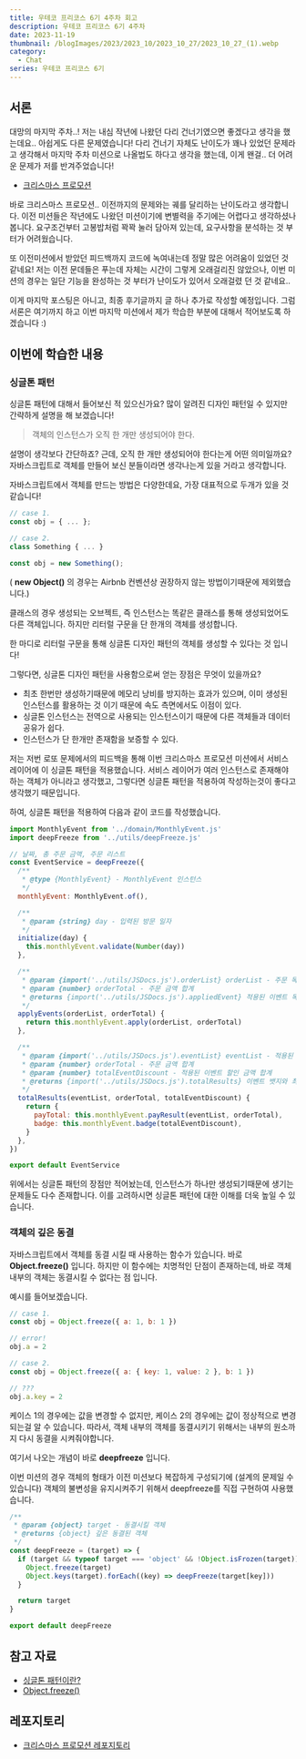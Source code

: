 ```yaml
---
title: 우테코 프리코스 6기 4주차 회고
description: 우테코 프리코스 6기 4주차
date: 2023-11-19
thumbnail: /blogImages/2023/2023_10/2023_10_27/2023_10_27_(1).webp
category:
  - Chat
series: 우테코 프리코스 6기
---
```


## 서론

대망의 마지막 주차..! 저는 내심 작년에 나왔던 다리 건너기였으면 좋겠다고 생각을 했는데요.. 아쉽게도 다른 문제였습니다!
다리 건너기 자체도 난이도가 꽤나 있었던 문제라고 생각해서 마지막 주차 미션으로 나올법도 하다고 생각을 했는데, 이게 왠걸.. 더 어려운 문제가 저를 반겨주었습니다!

- [크리스마스 프로모션](https://github.com/woowacourse-precourse/javascript-christmas-6)

바로 크리스마스 프로모션.. 이전까지의 문제와는 궤를 달리하는 난이도라고 생각합니다. 이전 미션들은 작년에도 나왔던 미션이기에 변별력을 주기에는 어렵다고 생각하셨나봅니다.
요구조건부터 고봉밥처럼 꽉꽉 눌러 담아져 있는데, 요구사항을 분석하는 것 부터가 어려웠습니다.

또 이전미션에서 받았던 피드백까지 코드에 녹여내는데 정말 많은 어려움이 있었던 것 같네요!
저는 이전 문데들은 푸는데 자체는 시간이 그렇게 오래걸리진 않았으나, 이번 미션의 경우는 일단 기능을 완성하는 것 부터가 난이도가 있어서 오래걸렸 던 것 같네요..

이게 마지막 포스팅은 아니고, 최종 후기글까지 글 하나 추가로 작성할 예정입니다.
그럼 서론은 여기까지 하고 이번 마지막 미션에서 제가 학습한 부분에 대해서 적어보도록 하겠습니다 :)

## 이번에 학습한 내용

### 싱글톤 패턴

싱글톤 패턴에 대해서 들어보신 적 있으신가요? 많이 알려진 디자인 패턴일 수 있지만 간략하게 설명을 해 보겠습니다!

> 객체의 인스턴스가 오직 한 개만 생성되어야 한다.

설명이 생각보다 간단하죠? 근데, 오직 한 개만 생성되어야 한다는게 어떤 의미일까요?
자바스크립트로 객체를 만들어 보신 분들이라면 생각나는게 있을 거라고 생각합니다.

자바스크립트에서 객체를 만드는 방법은 다양한데요, 가장 대표적으로 두개가 있을 것 같습니다!

```js
// case 1.
const obj = { ... };

// case 2.
class Something { ... }

const obj = new Something();
```

( **new Object()** 의 경우는 Airbnb 컨벤션상 권장하지 않는 방법이기때문에 제외했습니다.)

클래스의 경우 생성되는 오브젝트, 즉 인스턴스는 똑같은 클래스를 통해 생성되었어도 다른 객체입니다.
하지만 리터럴 구문을 단 한개의 객체를 생성합니다.

한 마디로 리터럴 구문을 통해 싱글톤 디자인 패턴의 객체를 생성할 수 있다는 것 입니다!

그렇다면, 싱글톤 디자인 패턴을 사용함으로써 얻는 장점은 무엇이 있을까요?

- 최초 한번만 생성하기때문에 메모리 낭비를 방지하는 효과가 있으며, 이미 생성된 인스턴스를 활용하는 것 이기 때문에 속도 측면에서도 이점이 있다.
- 싱글톤 인스턴스는 전역으로 사용되는 인스턴스이기 때문에 다른 객체들과 데이터 공유가 쉽다.
- 인스턴스가 단 한개만 존재함을 보증할 수 있다.

저는 저번 로또 문제에서의 피드백을 통해 이번 크리스마스 프로모션 미션에서 서비스 레이어에 이 싱글톤 패턴을 적용했습니다.
서비스 레이어가 여러 인스턴스로 존재해야 하는 객체가 아니라고 생각했고, 그렇다면 싱글톤 패턴을 적용하여 작성하는것이 좋다고 생각했기 때문입니다.

하여, 싱글톤 패턴을 적용하여 다음과 같이 코드를 작성했습니다.

```js showLineNumbers
import MonthlyEvent from '../domain/MonthlyEvent.js'
import deepFreeze from '../utils/deepFreeze.js'

// 날짜, 총 주문 금액, 주문 리스트
const EventService = deepFreeze({
  /**
   * @type {MonthlyEvent} - MonthlyEvent 인스턴스
   */
  monthlyEvent: MonthlyEvent.of(),

  /**
   * @param {string} day - 입력된 방문 일자
   */
  initialize(day) {
    this.monthlyEvent.validate(Number(day))
  },

  /**
   * @param {import('../utils/JSDocs.js').orderList} orderList - 주문 목록
   * @param {number} orderTotal - 주문 금액 합계
   * @returns {import('../utils/JSDocs.js').appliedEvent} 적용된 이벤트 목록과 총 할인 금액
   */
  applyEvents(orderList, orderTotal) {
    return this.monthlyEvent.apply(orderList, orderTotal)
  },

  /**
   * @param {import('../utils/JSDocs.js').eventList} eventList - 적용된 이벤트 목록
   * @param {number} orderTotal - 주문 금액 합계
   * @param {number} totalEventDiscount - 적용된 이벤트 할인 금액 합계
   * @returns {import('../utils/JSDocs.js').totalResults} 이벤트 뱃지와 최종 결제 예정 금액
   */
  totalResults(eventList, orderTotal, totalEventDiscount) {
    return {
      payTotal: this.monthlyEvent.payResult(eventList, orderTotal),
      badge: this.monthlyEvent.badge(totalEventDiscount),
    }
  },
})

export default EventService
```

위에서는 싱글톤 패턴의 장점만 적어놨는데, 인스턴스가 하나만 생성되기때문에 생기는 문제들도 다수 존재합니다. 이를 고려하시면 싱글톤 패턴에 대한 이해를 더욱 높일 수 있습니다.

### 객체의 깊은 동결

자바스크립트에서 객체를 동결 시킬 때 사용하는 함수가 있습니다. 바로 **Object.freeze()** 입니다.
하지만 이 함수에는 치명적인 단점이 존재하는데, 바로 객체 내부의 객체는 동결시킬 수 없다는 점 입니다.

예시를 들어보겠습니다.

```js
// case 1.
const obj = Object.freeze({ a: 1, b: 1 })

// error!
obj.a = 2

// case 2.
const obj = Object.freeze({ a: { key: 1, value: 2 }, b: 1 })

// ???
obj.a.key = 2
```

케이스 1의 경우에는 값을 변경할 수 없지만, 케이스 2의 경우에는 값이 정상적으로 변경되는걸 알 수 있습니다.
따라서, 객체 내부의 객체를 동결시키기 위해서는 내부의 원소까지 다시 동결을 시켜줘야합니다.

여기서 나오는 개념이 바로 **deepfreeze** 입니다.

이번 미션의 경우 객체의 형태가 이전 미션보다 복잡하게 구성되기에 (설계의 문제일 수 있습니다) 객체의 불변성을 유지시켜주기 위해서 deepfreeze를 직접 구현하여 사용했습니다.

```js showLineNumbers
/**
 * @param {object} target - 동결시킬 객체
 * @returns {object} 깊은 동결된 객체
 */
const deepFreeze = (target) => {
  if (target && typeof target === 'object' && !Object.isFrozen(target)) {
    Object.freeze(target)
    Object.keys(target).forEach((key) => deepFreeze(target[key]))
  }

  return target
}

export default deepFreeze
```

## 참고 자료

- [싱글톤 패턴이란?](https://tecoble.techcourse.co.kr/post/2020-11-07-singleton/)
- [Object.freeze()](https://developer.mozilla.org/ko/docs/Web/JavaScript/Reference/Global_Objects/Object/freeze)

## 레포지토리

- [크리스마스 프로모션 레포지토리](https://github.com/SWARVY/javascript-christmas-6-SWARVY)
